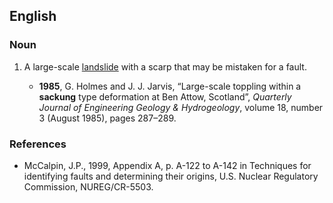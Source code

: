 {{rfv}}
==English==

===Noun===
{{en-noun|sackungen}}

# {{geology}}  A large-scale [[landslide]] with a scarp that may be mistaken for a fault.
#* '''1985''', G. Holmes and J. J. Jarvis, “Large-scale toppling within a '''sackung''' type deformation at Ben Attow, Scotland”, ''Quarterly Journal of Engineering Geology & Hydrogeology'', volume 18, number 3 (August 1985), pages 287–289.

===References===
*McCalpin, J.P., 1999, Appendix A, p. A-122 to A-142 in Techniques for identifying faults and determining their origins, U.S. Nuclear Regulatory Commission, NUREG/CR-5503.